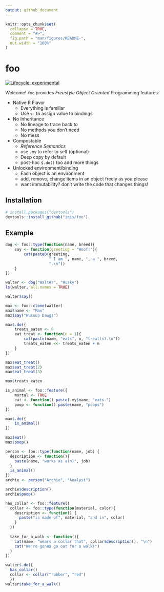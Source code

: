 ```yaml
---
output: github_document
---
```


<!-- README.md is generated from README.Rmd. Please edit that file -->

```r
knitr::opts_chunk$set(
  collapse = TRUE,
  comment = "#>",
  fig.path = "man/figures/README-",
  out.width = "100%"
)
```

# foo

<!-- badges: start -->
[![Lifecycle: experimental](https://img.shields.io/badge/lifecycle-experimental-orange.svg)](https://www.tidyverse.org/lifecycle/#experimental)
<!-- badges: end -->

Welcome! `foo` provides _Freestyle Object Oriented_ Programming features:

- Native R Flavor
  - Everything is familiar
  - Use `<-` to assign value to bindings
  
- No Inheritance
  - No lineage to trace back to
  - No methods you don't need
  - No mess
  
- Compostable
  - _Reference Semantics_
  - use `.my` to refer to self (optional)
  - Deep copy by default
  - post-hoc `$.do()` too add more things

- Unlocked environment/binding
  - Each object is an environment
  - add, remove, change items in an object freely as you please
  - want immutability? don't write the code that changes things!

## Installation

``` r
# install.packages("devtools")
devtools::install_github("iqis/foo")
```
## Example

```r
dog <- foo::type(function(name, breed){
    say <- function(greeting = "Woof!"){
        cat(paste0(greeting, 
                   " I am ", name, ", a ", breed, 
                   ".\n"))
    }    
})
```


```r
walter <- dog("Walter", "Husky")
ls(walter, all.names = TRUE)
```


```r
walter$say()
```

```r
max <- foo::clone(walter)
max$name <- "Max"
max$say("Wussup Dawg!")
```

```r
max$.do({
    treats_eaten <- 0
    eat_treat <- function(n = 1){
        cat(paste(name, "eats", n, "treat(s).\n"))
        treats_eaten <<- treats_eaten + n
    }
})
```


```r
max$eat_treat()
max$eat_treat(2)
max$eat_treat(3)
```

```r
max$treats_eaten
```

```r
is_animal <- foo::feature({
    mortal <- TRUE
    eat <- function() paste(.my$name, "eats.")
    poop <- function() paste(name, "poops")
})

max$.do({
    is_animal()
})

max$eat()
max$poop()
```

```r
person <- foo::type(function(name, job) {
  description <- function(){
    paste(name, "works as a(n)", job)
  }
  is_animal()
})
archie <- person("Archie", "Analyst")
```


```r
archie$description()
archie$poop()
```

```r
has_collar <- foo::feature({
  collar <- foo::type(function(material, color){
    description <- function() {
      paste("is made of", material, "and in", color)
    }
  })
  
  take_for_a_walk <- function(){
    cat(name, "wears a collar that", collar$description(), "\n")
    cat("We're gonna go out for a walk!")
  }
})
```

```r
walter$.do({
  has_collar()
  collar <- collar("rubber", "red")
  })
walter$take_for_a_walk()
```

